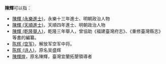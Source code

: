 '''陳輝'''可以指：
* [[陳輝_(永樂進士)|陳輝 (永樂進士)]]，永樂十三年進士、明朝政治人物
* [[陳輝_(天順進士)|陳輝 (天順進士)]]，天順四年進士、明朝政治人物
* [[陳輝_(乾隆舉人)|陳輝 (乾隆舉人)]]，乾隆三年舉人，曾協助《福建臺灣府志》、《重修臺灣縣志》等書的編纂。
* [[陈辉_(空军)|陈辉 (空军)]]，解放军空军中将。
* [[陈辉_(诗人)|陈辉 (诗人)]]，原名吴盛辉
* [[陳輝煌|陳輝煌]]，原名陳輝，臺灣宜蘭拓墾領導者
{{disambig|H輝|cat=二字陳姓人名消歧義}}